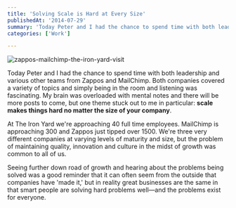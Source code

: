 ```yaml
---
title: 'Solving Scale is Hard at Every Size'
publishedAt: '2014-07-29'
summary: 'Today Peter and I had the chance to spend time with both leadership and various other teams from Zappos and MailChimp'
categories: ['Work']

---
```


<Image src="/images/blog/solving-scale-is-hard-at-every-size/c6ae2-zappos-mailchimp-the-iron-yard-visit.jpg" alt="zappos-mailchimp-the-iron-yard-visit" width={800} height={600} />

Today Peter and I had the chance to spend time with both leadership and various other teams from Zappos and MailChimp. Both companies covered a variety of topics and simply being in the room and listening was fascinating. My brain was overloaded with mental notes and there will be more posts to come, but one theme stuck out to me in particular: **scale makes things hard no matter the size of your company**.

At The Iron Yard we're approaching 40 full time employees. MailChimp is approaching 300 and Zappos just tipped over 1500. We're three very different companies at varying levels of maturity and size, but the problem of maintaining quality, innovation and culture in the midst of growth was common to all of us.

Seeing further down road of growth and hearing about the problems being solved was a good reminder that it can often seem from the outside that companies have 'made it,' but in reality great businesses are the same in that smart people are solving hard problems well—and the problems exist for everyone.
